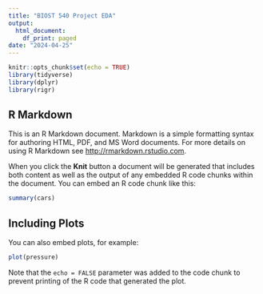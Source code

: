 ```yaml
---
title: "BIOST 540 Project EDA"
output:
  html_document:
    df_print: paged
date: "2024-04-25"
---
```


```r
knitr::opts_chunk$set(echo = TRUE)
library(tidyverse)
library(dplyr)
library(rigr)
```

## R Markdown

This is an R Markdown document. Markdown is a simple formatting syntax for authoring HTML, PDF, and MS Word documents. For more details on using R Markdown see <http://rmarkdown.rstudio.com>.

When you click the **Knit** button a document will be generated that includes both content as well as the output of any embedded R code chunks within the document. You can embed an R code chunk like this:

```r
summary(cars)
```

## Including Plots

You can also embed plots, for example:

```r
plot(pressure)
```

Note that the `echo = FALSE` parameter was added to the code chunk to prevent printing of the R code that generated the plot.
